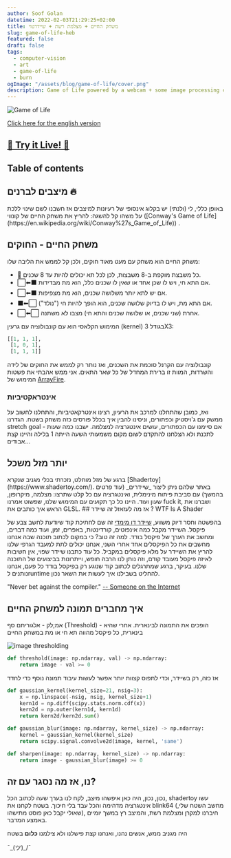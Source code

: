 ```yaml
---
author: Soof Golan
datetime: 2022-02-03T21:29:25+02:00
title: משחק החיים + מצלמת רשת + שיידרטוי
slug: game-of-life-heb
featured: false
draft: false
tags:
  - computer-vision
  - art
  - game-of-life
  - burn
ogImage: "/assets/blog/game-of-life/cover.png"
description: Game of Life powered by a webcam + some image processing code to create an interactive experience
---
```



![Game of Life](/assets/blog/game-of-life/cover.png)

[Click here for the english version](/posts/game-of-life-en)

## [👾 Try it Live! 👾](https://www.shadertoy.com/view/NtdSRM)

## Table of contents

## <Rtl>מיצבים לברנים 🔥</Rtl>

<Rtl>
  באופן כללי, לי (ולנתי) יש בקלוג אינסופי של רעיונות למיצבים אז חשבנו לשם שינוי
  ללכת על משהו קל להשגה: להריץ את משחק החיים של קונווי ([Conway's Game of
  Life](https://en.wikipedia.org/wiki/Conway%27s_Game_of_Life)) .
</Rtl>

## <Rtl>משחק החיים - החוקים</Rtl>

<Rtl>
משחק החיים הוא משחק עם מעט מאוד חוקים, ולכן קל לממש את הליבה שלו:

- 🏨 כל משבצת מוקפת ב-8 משבצות, לכן לכל תא יכולים להיות עד 8 שכנים.
- ⬜⬅⬛ אם התא חי, ויש לו שכן אחד או שאין לו שכנים כלל, הוא מת מבדידות.
- ⬜⬅⬛ אם יש לתא יותר משלושה שכנים, הוא מת מצפיפות.
- ⬛⬅⬜ אם התא מת, ויש לו בדיוק שלושה שכנים, הוא הופך להיות חי ("נולד").
- ⬜⬅⬜ אחרת (שני שכנים, או שלושה שכנים והתא חי) מצבו לא משתנה.

המימוש הקלאסי הוא עם קונבולוציה עם גרעין (kernel) בגודל 3X3:

</Rtl>

```python
[[1, 1, 1],
 [1, 0, 1],
 [1, 1, 1]]
```

<Rtl>

קונבולוציה עם הקרנל סוכמת את השכנים, ואז נותר רק לממש את החוקים של לידה והשרדות, המוות זו ברירת המחדל של כל שאר התאים.
אני ממש אהבתי את פשטות המימוש של [ArrayFire](https://github.com/arrayfire/arrayfire#conways-game-of-life-using-arrayfire).

</Rtl>

### <Rtl>אינטראקטיביות</Rtl>

<Rtl>
ואז, כמובן שהתחלנו למרכב את הרעיון, רצינו אינטרקאטיביות, והתחלנו לחשוב על ממשק
עם ג'ויסטיק וכפתורים, וניסינו להבין איך בכלל פורסים כזה משחק בשטח.
הגדרנו stretch goal - אם סיימנו עם הכפתורים, עושים אינטגרציה למצלמה.
ישבנו כמה שעות לתכנת
ולא הצלחנו להתקדם לשום מקום משמעותי
השעה הייתה 1 בלילה והיינו קצת אבודים...

</Rtl>

## <Rtl>יותר מזל משכל</Rtl>

<Rtl>
ברגע של מזל מוחלט, נזכרתי בכלי מגניב שנקרא [Shadertoy](https://www.shadertoy.com/).
באתר שלהם ניתן ליצור _שיידרים_ (עוד פרטים בהמשך) עם סביבת פיתוח מינימלית, ואינטגרציה עם כל קלט שתרצו: מצלמה, מיקרופון, שעון ועוד.
היינו כל כך תקועים עם המימוש שלנו, שפשוט אמרנו fuck it, ושברנו את הראש איך כותבים את GLSL.

</Rtl>
## <Rtl> אז מה לעזאזל זה שיידר ? WTF Is A Shader </Rtl>

<Rtl>

בהפשטה וחסר דיוק משווע, [שיידר דו מימדי](https://en.wikipedia.org/wiki/Shader#Pixel_shaders) זה שם לחתיכת קוד שיודעת לחשב צבע של פיקסל.
השיידר מקבל כמה אינפוטים, קורדינטות, באפרים, זמן, ועוד כמה דברים, ומחשב את הערך של פיקסל בודד.
למה זה טוב? כי במקום לכתוב תוכנה שבה אנחנו מחשבים את כל הפיקסלים אחד אחרי השני, אנחנו יכולים לתת למעבד הגרפי שלנו להריץ את השיידר על מלא פיקסלים במקביל.
כל עוד כתבנו שיידר שפוי, אין חשיבות לאיזה פיקסל מעובד קודם, וזה נותן לנו הרבה חופש, וייתרונות בביצועים של התוכנה שלנו.
בעיקר, ברגע שמתרגלים לכתוב קוד שנוגע רק בפיקסל בודד כל פעם, אנחנו נותנים לruntime להחליט בשבילנו איך לעשות את השאר נכון.

</Rtl>

"Never bet against the compiler." [-- Someone on the Internet](https://quotes.cs.cornell.edu/quote/1244/)

## <Rtl>איך מחברים תמונה למשחק החיים</Rtl>

<Rtl>

אמ;לק - אלגוריתם סף (Threshold) - הופכים את התמונה לבינארית.
אחרי שהיא בינארית, כל פיקסל מהווה תא חי או מת במשחק החיים

![image thresholding](https://scikit-image.org/docs/dev/_images/sphx_glr_plot_threshold_li_001.png)

</Rtl>

```python
def threshold(image: np.ndarray, val) -> np.ndarray:
    return image - val >= 0
```

<Rtl>

אז כזה, רק בשיידר, וכדי לתפוס קצוות יותר אפשר לעשות עיבוד תמונה נוסף כדי לחדד

</Rtl>

```python
def gaussian_kernel(kernel_size=21, nsig=3):
    x = np.linspace(-nsig, nsig, kernel_size+1)
    kern1d = np.diff(scipy.stats.norm.cdf(x))
    kern2d = np.outer(kern1d, kern1d)
    return kern2d/kern2d.sum()

def gaussian_blur(image: np.ndarray, kernel_size) -> np.ndarray:
    kernel = gaussian_kernel(kernel_size)
    return scipy.signal.convolve2d(image, kernel, 'same')

def sharpen(image: np.ndarray, kernel_size) -> np.ndarray:
    return image - gaussian_blur(image) >= 0
```

## <Rtl>נו, אז מה נסגר עם זה?</Rtl>

<Rtl>
נכון, נכון, היה כאן איפשהו מיצב, לקח לנו בערך שעה לכתוב הכל, shadertoy עשו אינטגרציה מדהימה והכל עבד בלי חיכוך.
בשטח לקחנו את blink64 (מחשב השטח שלי, שאולי יקבל כאן פוסט מתישהו), חיברנו למקרן ומצלמת רשת, והמיצב רץ במשך יומיים באמצע המדבר.

היה מגניב ממש, אנשים נהנו, ואנחנו קצת פישלנו ולא צילמנו **כלום** בשטח

</Rtl>

¯\_(ツ)\_/¯
